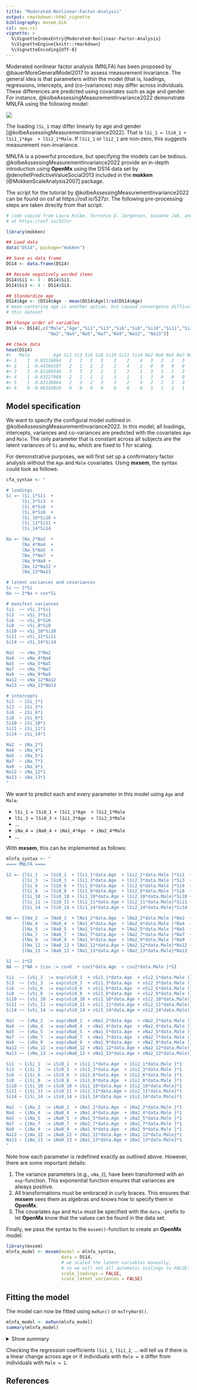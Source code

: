 ```yaml
---
title: "Moderated-Nonlinear-Factor-Analysis"
output: rmarkdown::html_vignette
bibliography: mxsem.bib
csl: apa.csl
vignette: >
  %\VignetteIndexEntry{Moderated-Nonlinear-Factor-Analysis}
  %\VignetteEngine{knitr::rmarkdown}
  %\VignetteEncoding{UTF-8}
---
```




Moderated nonlinear factor analysis (MNLFA) has been proposed by @bauerMoreGeneralModel2017
to assess measurement invariance. The general idea is that parameters within
the model (that is, loadings, regressions, intercepts, and (co-)variances) may
differ across individuals. These differences are predicted using covariates such
as age and gender. For instance, @kolbeAssessingMeasurementInvariance2022 demonstrate
MNLFA using the following model:

![](figures/mnlfa.png)

The loading `lSi_1` may differ linearly by age and gender [@kolbeAssessingMeasurementInvariance2022].
That is `lSi_1 = lSi0_1 + lSi1_1*Age  + lSi2_1*Male`.
If `lSi1_1` or `lSi2_1` are non-zero, this suggests measurement non-invariance.

MNLFA is a powerful procedure, but specifying the models can be tedious.
@kolbeAssessingMeasurementInvariance2022 provide an in-depth introduction using
**OpenMx** using the DS14 data set by @denolletPredictiveValueSocial2013
included in the **mokken** [@MokkenScaleAnalysis2007] package.

The script for the tutorial by @kolbeAssessingMeasurementInvariance2022 can
be found on osf at https://osf.io/527zr. The following pre-processing steps
are taken directly from that script:


```r
# code copied from Laura Kolbe, Terrence D. Jorgensen, Suzanne Jak, and Dylan Molenaar
# at https://osf.io/527zr

library(mokken)

## Load data
data("DS14", package="mokken")

## Save as data frame
DS14 <- data.frame(DS14)

## Recode negatively worded items
DS14$Si1 <- 4 - DS14$Si1.
DS14$Si3 <- 4 - DS14$Si3.

## Standardize age
DS14$Age <- (DS14$Age - mean(DS14$Age))/sd(DS14$Age)
# mean-centering age is another option, but caused convergence difficulties with
# this dataset

## Change order of variables
DS14 <- DS14[,c("Male","Age","Si1","Si3","Si6","Si8","Si10","Si11","Si14",
                "Na2","Na4","Na5","Na7","Na9","Na12", "Na13")]

## Check data
head(DS14)
#>   Male         Age Si1 Si3 Si6 Si8 Si10 Si11 Si14 Na2 Na4 Na5 Na7 Na9 Na12 Na13
#> 1    1  0.03136864   2   2   2   3    2    2    4   3   2   2   3   2    4    2
#> 2    1 -0.44266587   2   1   2   2    2    4    2   0   0   0   0   0    3    0
#> 3    1 -0.82189349   3   3   2   2    2    2    1   3   1   1   2   2    1    1
#> 4    1 -0.63227968   2   2   1   2    3    1    1   3   0   0   0   1    1    0
#> 5    1  0.03136864   2   3   2   3    3    2    3   2   2   2   3   2    3    1
#> 6    0 -0.06343826   0   0   0   0    0    0    0   3   1   2   1   2    4    2
```

## Model specification

We want to specify the configural model outlined in @kolbeAssessingMeasurementInvariance2022.
In this model, all loadings, intercepts, variances and co-variances are predicted
with the covariates `Age` and `Male`. The only parameter that is constant across
all subjects are the latent variances of `Si` and `Na`, which are fixed to 1 for
scaling.

For demonstrative purposes, we will first set up a confirmatory factor analysis
without the `Age` and `Male` covariates. Using **mxsem**, the syntax could look
as follows:



```r
cfa_syntax <- "

# loadings
Si =~ lSi_1*Si1  +
      lSi_3*Si3  +
      lSi_6*Si6  +
      lSi_8*Si8  +
      lSi_10*Si10 +
      lSi_11*Si11 +
      lSi_14*Si14

Na =~ lNa_2*Na2  +
      lNa_4*Na4  +
      lNa_5*Na5  +
      lNa_7*Na7  +
      lNa_9*Na9 +
      lNa_12*Na12 +
      lNa_13*Na13

# latent variances and covariances
Si ~~ 1*Si
Na ~~ 1*Na + cov*Si

# manifest variances
Si1  ~~ vSi_1*Si1
Si3  ~~ vSi_3*Si3
Si6  ~~ vSi_6*Si6
Si8  ~~ vSi_8*Si8
Si10 ~~ vSi_10*Si10
Si11 ~~ vSi_11*Si11
Si14 ~~ vSi_14*Si14

Na2  ~~ vNa_2*Na2
Na4  ~~ vNa_4*Na4
Na5  ~~ vNa_5*Na5
Na7  ~~ vNa_7*Na7
Na9  ~~ vNa_9*Na9
Na12 ~~ vNa_12*Na12
Na13 ~~ vNa_13*Na13

# intercepts
Si1  ~ iSi_1*1
Si3  ~ iSi_3*1
Si6  ~ iSi_6*1
Si8  ~ iSi_8*1
Si10 ~ iSi_10*1
Si11 ~ iSi_11*1
Si14 ~ iSi_14*1

Na2  ~ iNa_2*1
Na4  ~ iNa_4*1
Na5  ~ iNa_5*1
Na7  ~ iNa_7*1
Na9  ~ iNa_9*1
Na12 ~ iNa_12*1
Na13 ~ iNa_13*1
"
```

We want to predict each and every parameter in this model using `Age` and `Male`.

* `lSi_1 = lSi0_1 + lSi1_1*Age  + lSi2_1*Male`
* `lSi_3 = lSi0_3 + lSi1_3*Age  + lSi2_3*Male`
* ...
* `iNa_4 = iNa0_4 + iNa1_4*Age  + iNa2_4*Male`
* ...

With **mxsem**, this can be implemented as follows:


```r
mlnfa_syntax <- "
==== MNLFA ====

SI =~ {lSi_1  := lSi0_1  + lSi1_1*data.Age  + lSi2_1*data.Male }*Si1  +
      {lSi_3  := lSi0_3  + lSi1_3*data.Age  + lSi2_3*data.Male }*Si3  +
      {lSi_6  := lSi0_6  + lSi1_6*data.Age  + lSi2_6*data.Male }*Si6  +
      {lSi_8  := lSi0_8  + lSi1_8*data.Age  + lSi2_8*data.Male }*Si8  +
      {lSi_10 := lSi0_10 + lSi1_10*data.Age + lSi2_10*data.Male}*Si10 +
      {lSi_11 := lSi0_11 + lSi1_11*data.Age + lSi2_11*data.Male}*Si11 +
      {lSi_14 := lSi0_14 + lSi1_14*data.Age + lSi2_14*data.Male}*Si14

NA =~ {lNa_2  := lNa0_2  + lNa1_2*data.Age  + lNa2_2*data.Male }*Na2  +
      {lNa_4  := lNa0_4  + lNa1_4*data.Age  + lNa2_4*data.Male }*Na4  +
      {lNa_5  := lNa0_5  + lNa1_5*data.Age  + lNa2_5*data.Male }*Na5  +
      {lNa_7  := lNa0_7  + lNa1_7*data.Age  + lNa2_7*data.Male }*Na7  +
      {lNa_9  := lNa0_9  + lNa1_9*data.Age  + lNa2_9*data.Male }*Na9  +
      {lNa_12 := lNa0_12 + lNa1_12*data.Age + lNa2_12*data.Male}*Na12 +
      {lNa_13 := lNa0_13 + lNa1_13*data.Age + lNa2_13*data.Male}*Na13

SI ~~ 1*SI
NA ~~ 1*NA + {cov := cov0  + cov1*data.Age  + cov2*data.Male }*SI

Si1  ~~ {vSi_1  := exp(vSi0_1  + vSi1_1*data.Age  + vSi2_1*data.Male )}*Si1
Si3  ~~ {vSi_3  := exp(vSi0_3  + vSi1_3*data.Age  + vSi2_3*data.Male )}*Si3
Si6  ~~ {vSi_6  := exp(vSi0_6  + vSi1_6*data.Age  + vSi2_6*data.Male )}*Si6
Si8  ~~ {vSi_8  := exp(vSi0_8  + vSi1_8*data.Age  + vSi2_8*data.Male )}*Si8
Si10 ~~ {vSi_10 := exp(vSi0_10 + vSi1_10*data.Age + vSi2_10*data.Male)}*Si10
Si11 ~~ {vSi_11 := exp(vSi0_11 + vSi1_11*data.Age + vSi2_11*data.Male)}*Si11
Si14 ~~ {vSi_14 := exp(vSi0_14 + vSi1_14*data.Age + vSi2_14*data.Male)}*Si14

Na2  ~~ {vNa_2  := exp(vNa0_2  + vNa1_2*data.Age  + vNa2_2*data.Male )}*Na2
Na4  ~~ {vNa_4  := exp(vNa0_4  + vNa1_4*data.Age  + vNa2_4*data.Male )}*Na4
Na5  ~~ {vNa_5  := exp(vNa0_5  + vNa1_5*data.Age  + vNa2_5*data.Male )}*Na5
Na7  ~~ {vNa_7  := exp(vNa0_7  + vNa1_7*data.Age  + vNa2_7*data.Male )}*Na7
Na9  ~~ {vNa_9  := exp(vNa0_9  + vNa1_9*data.Age  + vNa2_9*data.Male )}*Na9
Na12 ~~ {vNa_12 := exp(vNa0_12 + vNa1_12*data.Age + vNa2_12*data.Male)}*Na12
Na13 ~~ {vNa_13 := exp(vNa0_13 + vNa1_13*data.Age + vNa2_13*data.Male)}*Na13

Si1  ~ {iSi_1  := iSi0_1  + iSi1_1*data.Age  + iSi2_1*data.Male }*1
Si3  ~ {iSi_3  := iSi0_3  + iSi1_3*data.Age  + iSi2_3*data.Male }*1
Si6  ~ {iSi_6  := iSi0_6  + iSi1_6*data.Age  + iSi2_6*data.Male }*1
Si8  ~ {iSi_8  := iSi0_8  + iSi1_8*data.Age  + iSi2_8*data.Male }*1
Si10 ~ {iSi_10 := iSi0_10 + iSi1_10*data.Age + iSi2_10*data.Male}*1
Si11 ~ {iSi_11 := iSi0_11 + iSi1_11*data.Age + iSi2_11*data.Male}*1
Si14 ~ {iSi_14 := iSi0_14 + iSi1_14*data.Age + iSi2_14*data.Male}*1

Na2  ~ {iNa_2  := iNa0_2  + iNa1_2*data.Age  + iNa2_2*data.Male }*1
Na4  ~ {iNa_4  := iNa0_4  + iNa1_4*data.Age  + iNa2_4*data.Male }*1
Na5  ~ {iNa_5  := iNa0_5  + iNa1_5*data.Age  + iNa2_5*data.Male }*1
Na7  ~ {iNa_7  := iNa0_7  + iNa1_7*data.Age  + iNa2_7*data.Male }*1
Na9  ~ {iNa_9  := iNa0_9  + iNa1_9*data.Age  + iNa2_9*data.Male }*1
Na12 ~ {iNa_12 := iNa0_12 + iNa1_12*data.Age + iNa2_12*data.Male}*1
Na13 ~ {iNa_13 := iNa0_13 + iNa1_13*data.Age + iNa2_13*data.Male}*1
"
```

Note how each parameter is redefined exactly as outlined above. However, there
are some important details:

1. The variance parameters (e.g., `vNa_2`), have been transformed with an `exp`-function.
This exponential function ensures that variances are always positive.
2. All transformations must be embraced in curly braces. This ensures that **mxsem**
sees them as algebras and knows how to specify them in **OpenMx**.
3. The covariates `Age` and `Male` must be specified with the `data.`-prefix to
let **OpenMx** know that the values can be found in the data set.

Finally, we pass the syntax to the `mxsem()`-function to create an **OpenMx** model:


```r
library(mxsem)
mlnfa_model <- mxsem(model = mlnfa_syntax,
                     data = DS14,
                     # we scaled the latent variables manually,
                     # so we will set all automatic scalings to FALSE:
                     scale_loadings = FALSE,
                     scale_latent_variances = FALSE)
```


## Fitting the model

The model can now be fitted using `mxRun()` or `mxTryHard()`.



```r
mlnfa_model <- mxRun(mlnfa_model)
summary(mlnfa_model)
```

<details>
<summary>Show summary</summary>

```
#> Summary of MNLFA 
#>  
#> free parameters:
#>        name         matrix row col      Estimate  Std.Error A
#> 1    lSi0_1 new_parameters   1   1  0.7335132445 0.13060112  
#> 2    lSi1_1 new_parameters   1   2 -0.1154255003 0.05220878 !
#> 3    lSi2_1 new_parameters   1   3  0.1400286477 0.13891191  
#> 4    lSi0_3 new_parameters   1   4  0.3015782589 0.16646223  
#> 5    lSi1_3 new_parameters   1   5 -0.0879323934 0.05924633  
#> 6    lSi2_3 new_parameters   1   6  0.4591409253 0.17546688  
#> 7    lSi0_6 new_parameters   1   7  0.9194296857 0.15081098  
#> 8    lSi1_6 new_parameters   1   8 -0.0706498279 0.04992590  
#> 9    lSi2_6 new_parameters   1   9 -0.0979268798 0.15832176  
#> 10   lSi0_8 new_parameters   1  10  1.0701237959 0.12941517  
#> 11   lSi1_8 new_parameters   1  11  0.0561234341 0.04934508  
#> 12   lSi2_8 new_parameters   1  12 -0.0853303769 0.13807941  
#> 13  lSi0_10 new_parameters   1  13  1.1310725242 0.14919881  
#> 14  lSi1_10 new_parameters   1  14 -0.0484480541 0.05807462  
#> 15  lSi2_10 new_parameters   1  15 -0.1777563685 0.15904289  
#> 16  lSi0_11 new_parameters   1  16  0.7556453371 0.13499027  
#> 17  lSi1_11 new_parameters   1  17 -0.0525072490 0.05106096  
#> 18  lSi2_11 new_parameters   1  18 -0.0430455454 0.14376514 !
#> 19  lSi0_14 new_parameters   1  19  0.6896194650 0.11970774  
#> 20  lSi1_14 new_parameters   1  20  0.1111536773 0.04813670  
#> 21  lSi2_14 new_parameters   1  21  0.1527644246 0.12859387  
#> 22   lNa0_2 new_parameters   1  22  0.7798765627 0.15343426  
#> 23   lNa1_2 new_parameters   1  23 -0.0757615377 0.05655119  
#> 24   lNa2_2 new_parameters   1  24 -0.0933488885 0.16478465  
#> 25   lNa0_4 new_parameters   1  25  1.0847614435 0.12762972  
#> 26   lNa1_4 new_parameters   1  26 -0.0943803303 0.04226564  
#> 27   lNa2_4 new_parameters   1  27 -0.2833533421 0.13491677  
#> 28   lNa0_5 new_parameters   1  28  0.5882977973 0.13857927  
#> 29   lNa1_5 new_parameters   1  29 -0.0689103011 0.05229366  
#> 30   lNa2_5 new_parameters   1  30  0.1443499696 0.14917073  
#> 31   lNa0_7 new_parameters   1  31  1.1002294251 0.12109433  
#> 32   lNa1_7 new_parameters   1  32 -0.0872053238 0.04421264  
#> 33   lNa2_7 new_parameters   1  33 -0.1714468809 0.12950415  
#> 34   lNa0_9 new_parameters   1  34  0.7460504287 0.12956267  
#> 35   lNa1_9 new_parameters   1  35 -0.0247286721 0.04319557  
#> 36   lNa2_9 new_parameters   1  36 -0.0758240476 0.13751169  
#> 37  lNa0_12 new_parameters   1  37  0.8353126483 0.14356848  
#> 38  lNa1_12 new_parameters   1  38 -0.0472960459 0.05227475  
#> 39  lNa2_12 new_parameters   1  39  0.0720072547 0.15349421  
#> 40  lNa0_13 new_parameters   1  40  1.3331780253 0.12235756  
#> 41  lNa1_13 new_parameters   1  41 -0.0808880672 0.03986492  
#> 42  lNa2_13 new_parameters   1  42 -0.4766565320 0.12845540  
#> 43     cov0 new_parameters   1  43  0.5021309060 0.10219834  
#> 44     cov1 new_parameters   1  44  0.0184185069 0.04156539  
#> 45     cov2 new_parameters   1  45 -0.0494766095 0.11083039  
#> 46   vSi0_1 new_parameters   1  46 -0.3207921796 0.19589811  
#> 47   vSi1_1 new_parameters   1  47 -0.0242559674 0.07040331  
#> 48   vSi2_1 new_parameters   1  48 -0.1741242778 0.21081463  
#> 49   vSi0_3 new_parameters   1  49  0.4646166539 0.17531839  
#> 50   vSi1_3 new_parameters   1  50  0.0600874940 0.06277607  
#> 51   vSi2_3 new_parameters   1  51 -0.4775700164 0.18936363  
#> 52   vSi0_6 new_parameters   1  52 -0.0244158740 0.19800424  
#> 53   vSi1_6 new_parameters   1  53  0.0410837294 0.07265704  
#> 54   vSi2_6 new_parameters   1  54 -0.4232699060 0.21334264  
#> 55   vSi0_8 new_parameters   1  55 -0.7723689124 0.27083920  
#> 56   vSi1_8 new_parameters   1  56 -0.1785979089 0.09286324  
#> 57   vSi2_8 new_parameters   1  57  0.0830338249 0.28418042  
#> 58  vSi0_10 new_parameters   1  58 -0.3311375404 0.23166890  
#> 59  vSi1_10 new_parameters   1  59  0.0456637752 0.06901235  
#> 60  vSi2_10 new_parameters   1  60  0.1333978832 0.24361137  
#> 61  vSi0_11 new_parameters   1  61 -0.1991709855 0.19272819  
#> 62  vSi1_11 new_parameters   1  62  0.0764535727 0.07264274  
#> 63  vSi2_11 new_parameters   1  63 -0.0606475819 0.20549172  
#> 64  vSi0_14 new_parameters   1  64 -0.4409584695 0.19422986  
#> 65  vSi1_14 new_parameters   1  65 -0.0797038128 0.07834221  
#> 66  vSi2_14 new_parameters   1  66 -0.1140400508 0.20943490  
#> 67   vNa0_2 new_parameters   1  67  0.0992622457 0.17976004  
#> 68   vNa1_2 new_parameters   1  68  0.0624813466 0.06506342  
#> 69   vNa2_2 new_parameters   1  69  0.0822169630 0.19285295  
#> 70   vNa0_4 new_parameters   1  70 -0.7374873408 0.19583900  
#> 71   vNa1_4 new_parameters   1  71  0.0972335776 0.08012644  
#> 72   vNa2_4 new_parameters   1  72 -0.0004451743 0.21161936  
#> 73   vNa0_5 new_parameters   1  73  0.0329558400 0.17544820  
#> 74   vNa1_5 new_parameters   1  74  0.0691105829 0.06831095  
#> 75   vNa2_5 new_parameters   1  75 -0.0541634913 0.18919526  
#> 76   vNa0_7 new_parameters   1  76 -1.0160611911 0.20599631  
#> 77   vNa1_7 new_parameters   1  77  0.0793410915 0.07895067  
#> 78   vNa2_7 new_parameters   1  78  0.2789485322 0.22248133  
#> 79   vNa0_9 new_parameters   1  79 -0.2587533822 0.17809218  
#> 80   vNa1_9 new_parameters   1  80  0.1619891803 0.07163809  
#> 81   vNa2_9 new_parameters   1  81 -0.2160735762 0.19236805  
#> 82  vNa0_12 new_parameters   1  82 -0.0164029086 0.17808276  
#> 83  vNa1_12 new_parameters   1  83 -0.0209998013 0.07047469  
#> 84  vNa2_12 new_parameters   1  84 -0.1532819407 0.19328146  
#> 85  vNa0_13 new_parameters   1  85 -2.0960703884 0.49156987  
#> 86  vNa1_13 new_parameters   1  86 -0.1933345991 0.09005339  
#> 87  vNa2_13 new_parameters   1  87  1.1069583557 0.49904058 !
#> 88   iSi0_1 new_parameters   1  88  0.9952882525 0.13528668  
#> 89   iSi1_1 new_parameters   1  89 -0.1033698433 0.04992865  
#> 90   iSi2_1 new_parameters   1  90  0.3313792856 0.14484117  
#> 91   iSi0_3 new_parameters   1  91  1.7153301646 0.15882460  
#> 92   iSi1_3 new_parameters   1  92 -0.0212118752 0.05378318  
#> 93   iSi2_3 new_parameters   1  93  0.1107780341 0.16877197  
#> 94   iSi0_6 new_parameters   1  94  1.3003161963 0.16271966  
#> 95   iSi1_6 new_parameters   1  95 -0.0662085245 0.04956657  
#> 96   iSi2_6 new_parameters   1  96 -0.0985231721 0.17061476  
#> 97   iSi0_8 new_parameters   1  97  1.2459902423 0.15393450  
#> 98   iSi1_8 new_parameters   1  98 -0.0384614553 0.05219379  
#> 99   iSi2_8 new_parameters   1  99  0.0272620614 0.16347631  
#> 100 iSi0_10 new_parameters   1 100  1.2622340993 0.17056599  
#> 101 iSi1_10 new_parameters   1 101 -0.0522932413 0.05641430  
#> 102 iSi2_10 new_parameters   1 102  0.2239994097 0.18052436  
#> 103 iSi0_11 new_parameters   1 103  1.3729266832 0.14260815  
#> 104 iSi1_11 new_parameters   1 104  0.0040182246 0.04933784  
#> 105 iSi2_11 new_parameters   1 105  0.2206742569 0.15153766  
#> 106 iSi0_14 new_parameters   1 106  1.2037219914 0.12932136  
#> 107 iSi1_14 new_parameters   1 107  0.0151275082 0.04849783  
#> 108 iSi2_14 new_parameters   1 108 -0.0330127730 0.13950369  
#> 109  iNa0_2 new_parameters   1 109  2.3325064697 0.16085196  
#> 110  iNa1_2 new_parameters   1 110 -0.0846593809 0.05641898  
#> 111  iNa2_2 new_parameters   1 111 -0.5228701161 0.17148283  
#> 112  iNa0_4 new_parameters   1 112  1.2264649067 0.15514007  
#> 113  iNa1_4 new_parameters   1 113 -0.1588700260 0.04640533  
#> 114  iNa2_4 new_parameters   1 114 -0.3757878268 0.16223727  
#> 115  iNa0_5 new_parameters   1 115  1.7177420725 0.14265940  
#> 116  iNa1_5 new_parameters   1 116 -0.1539340798 0.05334204  
#> 117  iNa2_5 new_parameters   1 117 -0.0524636997 0.15332152  
#> 118  iNa0_7 new_parameters   1 118  1.2867668347 0.15096350  
#> 119  iNa1_7 new_parameters   1 119 -0.1371967477 0.04987060  
#> 120  iNa2_7 new_parameters   1 120 -0.3688512178 0.15962680  
#> 121  iNa0_9 new_parameters   1 121  1.1235341403 0.13970085  
#> 122  iNa1_9 new_parameters   1 122 -0.0732935609 0.04481884  
#> 123  iNa2_9 new_parameters   1 123 -0.2102908580 0.14738273  
#> 124 iNa0_12 new_parameters   1 124  2.5622357744 0.15703952  
#> 125 iNa1_12 new_parameters   1 125 -0.2614877993 0.05577675  
#> 126 iNa2_12 new_parameters   1 126 -0.8435587998 0.16758186  
#> 127 iNa0_13 new_parameters   1 127  1.3901921259 0.16530647  
#> 128 iNa1_13 new_parameters   1 128 -0.1506084332 0.04603240  
#> 129 iNa2_13 new_parameters   1 129 -0.5924378568 0.17160760  
#> 
#> Model Statistics: 
#>                |  Parameters  |  Degrees of Freedom  |  Fit (-2lnL units)
#>        Model:            129                   7435              20762.43
#>    Saturated:            119                   7445                    NA
#> Independence:             28                   7536                    NA
#> Number of observations/statistics: 541/7564
#> 
#> Information Criteria: 
#>       |  df Penalty  |  Parameters Penalty  |  Sample-Size Adjusted
#> AIC:       5892.426               21020.43                 21102.03
#> BIC:     -26029.146               21574.28                 21164.78
#> CFI: NA 
#> TLI: 1   (also known as NNFI) 
#> RMSEA:  0  [95% CI (NA, NA)]
#> Prob(RMSEA <= 0.05): NA
#> To get additional fit indices, see help(mxRefModels)
#> timestamp: 2023-08-02 15:36:45 
#> Wall clock time: 268.9821 secs 
#> optimizer:  SLSQP 
#> OpenMx version number: 2.21.8 
#> Need help?  See help(mxSummary)
```
</details>

Checking the regression coefficients `lSi1_1`, `lSi1_2`, ... will tell us if
there is a linear change across age or if individuals with `Male = 0` differ
from individuals with `Male = 1`.

## References
